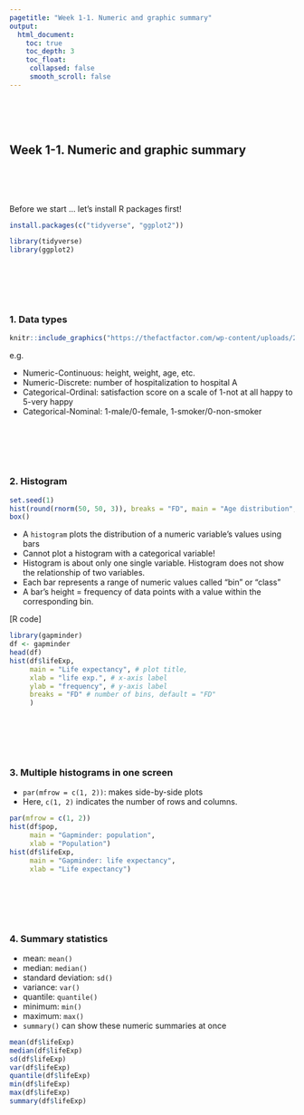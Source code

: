 ```yaml
---
pagetitle: "Week 1-1. Numeric and graphic summary"
output:
  html_document:
    toc: true
    toc_depth: 3
    toc_float:
     collapsed: false
     smooth_scroll: false
---
```


<!-- <link rel="stylesheet" href="styles.css" type="text/css"> -->

<br><br><br>

## Week 1-1. Numeric and graphic summary

<br><br><br>

Before we start ... let's install R packages first!

```r
install.packages(c("tidyverse", "ggplot2"))
```

```r
library(tidyverse)
library(ggplot2)
```


<br><br><br><br>

### 1. Data types

```r
knitr::include_graphics("https://thefactfactor.com/wp-content/uploads/2019/06/Variables.png")
```

e.g.

- Numeric-Continuous: height, weight, age, etc.
- Numeric-Discrete: number of hospitalization to hospital A
- Categorical-Ordinal: satisfaction score on a scale of 1-not at all happy to 5-very happy
- Categorical-Nominal: 1-male/0-female, 1-smoker/0-non-smoker

<br><br><br><br>


### 2. Histogram

```r
set.seed(1)
hist(round(rnorm(50, 50, 3)), breaks = "FD", main = "Age distribution", xlab = "Age")
box()
```

- A `histogram` plots the distribution of a numeric variable's values using bars
- Cannot plot a histogram with a categorical variable!
- Histogram is about only one single variable. Histogram does not show the relationship of two variables.
- Each bar represents a range of numeric values called "bin" or "class"
- A bar's height = frequency of data points with a value within the corresponding bin.


[R code]

```r
library(gapminder)
df <- gapminder
head(df)
hist(df$lifeExp, 
     main = "Life expectancy", # plot title,
     xlab = "life exp.", # x-axis label
     ylab = "frequency", # y-axis label
     breaks = "FD" # number of bins, default = "FD"
     )
```

<br><br><br><br>

### 3. Multiple histograms in one screen

- `par(mfrow = c(1, 2))`: makes side-by-side plots
- Here, `c(1, 2)` indicates the number of rows and columns.

```r
par(mfrow = c(1, 2))
hist(df$pop, 
     main = "Gapminder: population", 
     xlab = "Population")
hist(df$lifeExp, 
     main = "Gapminder: life expectancy", 
     xlab = "Life expectancy")
```

<br><br><br><br>

### 4. Summary statistics

- mean: `mean()`
- median: `median()`
- standard deviation: `sd()`
- variance: `var()`
- quantile: `quantile()`
- minimum: `min()`
- maximum: `max()`
- `summary()` can show these numeric summaries at once

```r
mean(df$lifeExp)
median(df$lifeExp)
sd(df$lifeExp)
var(df$lifeExp)
quantile(df$lifeExp)
min(df$lifeExp)
max(df$lifeExp)
summary(df$lifeExp)
```

